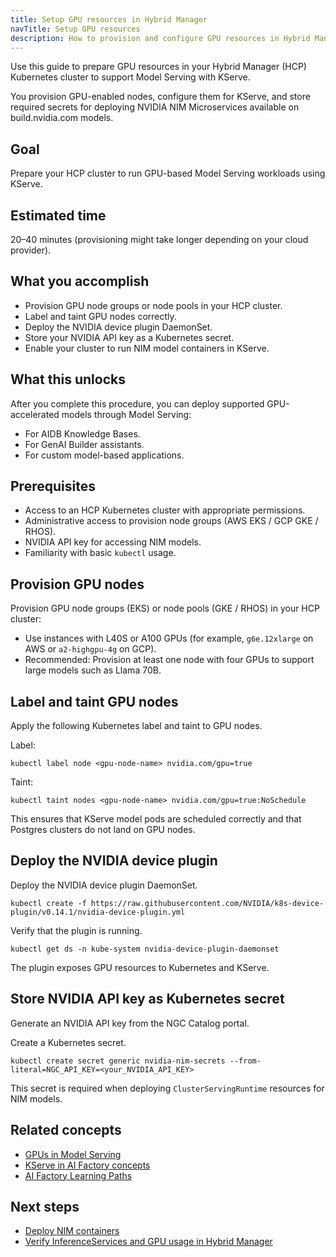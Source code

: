 ```yaml
---
title: Setup GPU resources in Hybrid Manager
navTitle: Setup GPU resources
description: How to provision and configure GPU resources in Hybrid Manager to support Model Serving.
---
```


Use this guide to prepare GPU resources in your Hybrid Manager (HCP) Kubernetes cluster to support Model Serving with KServe.

You provision GPU-enabled nodes, configure them for KServe, and store required secrets for deploying NVIDIA NIM Microservices available on build.nvidia.com models.

## Goal

Prepare your HCP cluster to run GPU-based Model Serving workloads using KServe.

## Estimated time

20–40 minutes (provisioning might take longer depending on your cloud provider).

## What you accomplish

-   Provision GPU node groups or node pools in your HCP cluster.
-   Label and taint GPU nodes correctly.
-   Deploy the NVIDIA device plugin DaemonSet.
-   Store your NVIDIA API key as a Kubernetes secret.
-   Enable your cluster to run NIM model containers in KServe.

## What this unlocks

After you complete this procedure, you can deploy supported GPU-accelerated models through Model Serving:

-   For AIDB Knowledge Bases.
-   For GenAI Builder assistants.
-   For custom model-based applications.

## Prerequisites

-   Access to an HCP Kubernetes cluster with appropriate permissions.
-   Administrative access to provision node groups (AWS EKS / GCP GKE / RHOS).
-   NVIDIA API key for accessing NIM models.
-   Familiarity with basic `kubectl` usage.

## Provision GPU nodes

Provision GPU node groups (EKS) or node pools (GKE / RHOS) in your HCP cluster:

-   Use instances with L40S or A100 GPUs (for example, `g6e.12xlarge` on AWS or `a2-highgpu-4g` on GCP).
-   Recommended: Provision at least one node with four GPUs to support large models such as Llama 70B.

## Label and taint GPU nodes

Apply the following Kubernetes label and taint to GPU nodes.

Label:

```shell
kubectl label node <gpu-node-name> nvidia.com/gpu=true
```

Taint:

```shell
kubectl taint nodes <gpu-node-name> nvidia.com/gpu=true:NoSchedule
```

This ensures that KServe model pods are scheduled correctly and that Postgres clusters do not land on GPU nodes.

## Deploy the NVIDIA device plugin

Deploy the NVIDIA device plugin DaemonSet.

```shell
kubectl create -f https://raw.githubusercontent.com/NVIDIA/k8s-device-plugin/v0.14.1/nvidia-device-plugin.yml
```

Verify that the plugin is running.

```shell
kubectl get ds -n kube-system nvidia-device-plugin-daemonset
```

The plugin exposes GPU resources to Kubernetes and KServe.

## Store NVIDIA API key as Kubernetes secret

Generate an NVIDIA API key from the NGC Catalog portal.

Create a Kubernetes secret.

```shell
kubectl create secret generic nvidia-nim-secrets --from-literal=NGC_API_KEY=<your_NVIDIA_API_KEY>
```

This secret is required when deploying `ClusterServingRuntime` resources for NIM models.

## Related concepts

-   [GPUs in Model Serving](../../model/gpu.mdx)
-   [KServe in AI Factory concepts](../../model/serving.mdx)
-   [AI Factory Learning Paths](../paths/)

## Next steps

-   [Deploy NIM containers](/edb-postgres-ai/1.2/ai-factory/learn/how-to/model-serving/deploy-nim-container/)
-   [Verify InferenceServices and GPU usage in Hybrid Manager](./verify-models.mdx)

```

```
